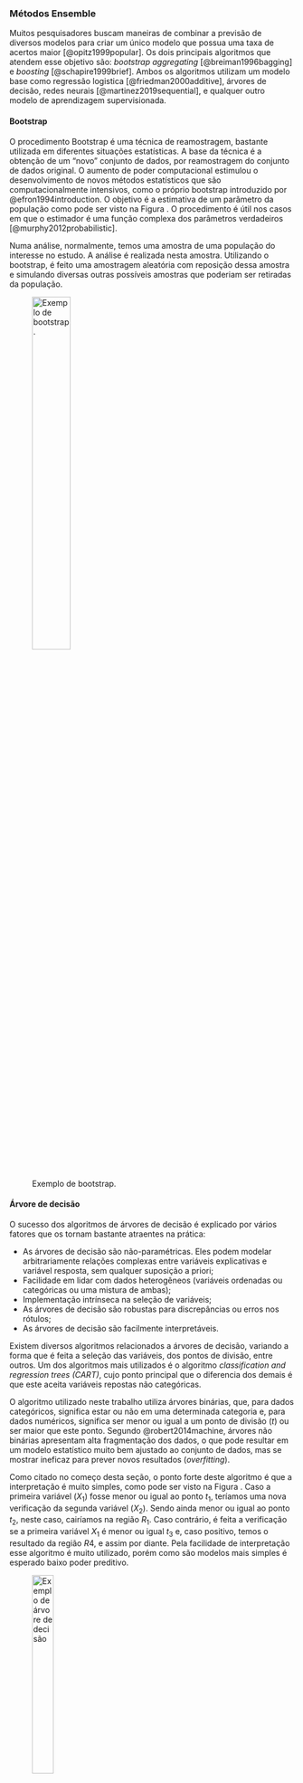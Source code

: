 ### Métodos Ensemble

Muitos pesquisadores buscam maneiras de combinar a previsão de diversos modelos para criar um único modelo que possua uma taxa de acertos maior [@opitz1999popular]. Os dois principais algoritmos que atendem esse objetivo são: *bootstrap aggregating* [@breiman1996bagging] e *boosting* [@schapire1999brief]. Ambos os algoritmos utilizam um modelo base como regressão logistica [@friedman2000additive], árvores de decisão, redes neurais [@martinez2019sequential], e qualquer outro modelo de aprendizagem supervisionada.

#### Bootstrap

O procedimento Bootstrap é uma técnica de reamostragem, bastante utilizada em diferentes situações estatísticas. A base da técnica é a obtenção de um “novo” conjunto de
dados, por reamostragem do conjunto de dados original. O aumento de poder computacional estimulou o desenvolvimento de novos métodos estatísticos que são computacionalmente intensivos, como o próprio bootstrap introduzido por @efron1994introduction. O objetivo é a estimativa de um parâmetro da população como pode ser visto na Figura \ref{fig:bootstrap}. O procedimento é útil nos casos em que o estimador é uma função complexa dos parâmetros verdadeiros [@murphy2012probabilistic].

Numa análise, normalmente, temos uma amostra de uma população do interesse no 
estudo. A análise é realizada nesta amostra. Utilizando o bootstrap, é feito 
uma amostragem aleatória com reposição dessa amostra e simulando diversas 
outras possíveis amostras que poderiam ser retiradas da população.

![Exemplo de bootstrap.\label{fig:bootstrap}](../fig/bootstrap_traduzido.png){height=40%}

#### Árvore de decisão

O sucesso dos algoritmos de árvores de decisão é explicado por vários fatores que os tornam bastante atraentes na prática:

- As árvores de decisão são não-paramétricas. Eles podem modelar arbitrariamente relações complexas entre variáveis explicativas e variável resposta, sem qualquer suposição a priori;
- Facilidade em lidar com dados heterogêneos (variáveis ordenadas ou categóricas ou uma mistura de ambas);
- Implementação intrínseca na seleção de variáveis;
- As árvores de decisão são robustas para discrepâncias ou erros nos rótulos;
- As árvores de decisão são facilmente interpretáveis.

Existem diversos algoritmos relacionados a árvores de decisão, variando a forma que é feita a seleção das variáveis, dos pontos de divisão, entre outros. Um dos algoritmos mais utilizados é o algoritmo *classification and regression trees (CART)*, cujo ponto principal que o diferencia dos demais é que este aceita variáveis repostas não categóricas.

O algoritmo utilizado neste trabalho utiliza árvores binárias, que, para dados categóricos, significa estar ou não em uma determinada categoria e, para dados numéricos, significa ser menor ou igual a um ponto de divisão ($t$) ou ser maior que este ponto. Segundo @robert2014machine, árvores não binárias apresentam alta fragmentação dos dados, o que pode resultar em um modelo estatístico muito bem ajustado ao conjunto de dados, mas se mostrar ineficaz para prever novos resultados (*overfitting*). 

Como citado no começo desta seção, o ponto forte deste algoritmo é que a interpretação é muito simples, como pode ser visto na Figura \ref{fig:tree}. Caso a primeira variável ($X_1$) fosse menor ou igual ao ponto $t_1$, teríamos uma nova verificação da segunda variável ($X_2$). Sendo ainda menor ou igual ao ponto $t_2$, neste caso, cairíamos na região $R_1$. Caso contrário, é feita a verificação se a primeira variável $X_1$ é menor ou igual $t_3$ e, caso positivo, temos o resultado da região $R4$, e assim por diante. Pela facilidade de interpretação esse algoritmo é muito utilizado, porém como são modelos mais simples é esperado baixo poder preditivo.

![Exemplo de árvore de decisão\label{fig:tree}](../fig/arvore_decisao.png){height=30%}

É de suma importância identificar como as árvores de regressão são particionadas e como ocorre o seu crescimento. Os dados consistem em p entradas e uma resposta, para cada uma das N observações: ou seja, ($x_i,y_i$) para i = 1, 2, $\dots$, N, com $x_i$ = ($x_{i,1}, x_{i,2}, \dots, x_{i,p}$). De forma automática, o algoritmo determina as variáveis a serem utilizadas e seus pontos de divisão, além da forma que  a árvore tomará. Suponha primeiro que temos M regiões, sendo elas $R_1$, $R_2$, $\dots$, $R_M$ e modelamos a resposta como um $w_m$ constante em cada região, sendo sua função estimada escrita da seguinte maneira:

$$
\hat{f}(x) = \sum^M_{m=1}w_m I(x \in R_m),
$$

\noindent onde $I(x \in R_m)$ denota a função indicadora para o evento ${x \in R_m}$

Ao adotarmos como critério a minimização da soma dos quadrados $\sum (y_i - f(x_i))^2$, o melhor $w_m$ será apenas a média de $y_i$ na região $R_m$:

$$\hat{w}_m= \hbox{média} (y_i|x_i \in R_m).$$

Não existe uma forma fechada (determinística) para encontrar a melhor partição binária que minimize a soma dos quadrados dos resíduos. Por isso, é necessário um algoritmo computacionalmente intenso, onde são testadas diversas partições. Começando com todos os dados, considere uma variável de divisão $X_j$ e pontos de divisão t e a definição do par em semiplanos.

Para variáveis numéricas, o ponto de divisão t é um valor numérico, então tem-se:

$$R_1(j,t) = \left\{ X|X_j \leq t \right\} \hbox{ e }  R_2(j,t) = \left\{X|X_j > t \right\}$$

Para variáveis categóricas, t é um conjunto de categorias e por isso tem-se:

$$R_1(j,t) = \left\{ X|X_j \in t \right\} \hbox{ e }  R_2(j,t) = \left\{X|X_j \notin t \right\}$$

Em seguida, busca-se a variável de divisão $X_j$ e os pontos de divisão t que resolvem:

$$\hat{i}(j,t) = \underset{j,t}{\min} \left[ \underset{w_1}{\min} \sum_{x_i \in R_1 (j,t)} (y_i - w_1)^2 + \underset{w_2}{\min}  \sum_{x_i \in R_2 (j,t)} (y_i - w_2)^2   \right]$$

Para qualquer opção j e t, a minimização é resolvida por:

$$\hat{w}_1 = \hbox{média}(y_i|x_i \in R_1(j,t)) \hbox{ e } \hat{w}_2 = \hbox{média} (y_i|x_i \in R_2(j,t)).$$

Tendo encontrado a melhor divisão, os dados são particionados nas duas regiões resultantes e o processo de divisão é refeito. Então esse processo é repetido em todas as regiões resultantes.

Para evitar o ajuste excessivo, podemos parar de cultivar a árvore se a redução no erro não for suficiente para justificar a complexidade extra de adicionar uma subárvore a mais. No entanto, isso pode não ser claro. A abordagem padrão é, portanto, cultivar uma árvore "cheia" e depois realizar a poda. Isso pode ser feito usando um esquema que remove as ramificações, dando o mínimo de aumento no erro. Mais detalhes podem ser encontrados em @breiman1984j.

Os principais hiperparâmetros do método são:

- Profundidade máxima e quantidade máxima de nós (altos valores podem apresentar problemas de *overfitting*);

- Número mínimo de observações no nó.

As variáveis explicativas raramente são igualmente relevantes para a previsão e criação da árvore. Frequentemente, apenas algumas delas têm influência substancial na resposta. A grande maioria é irrelevante e poderia muito bem não ter sido incluída. Para uma decisão simples de uma árvore, @breiman1984j propôs o seguinte cálculo para a importância das variáveis:

$$
\Upsilon(X_j, T)= \sum_{n=1}^{J-1} \hat{i}_n(j,t) I(X_j=\iota_n),
$$

\noindent onde $\Upsilon(X_j, T)$ é uma medida de relevância para cada variável preditora $X_j$ referente a árvore $T$, $\iota_n$ é a variável utilizada para realizar a partição das regiões do nó $n$, $\hat{i}(j, t)$ é a minimização realizada para seleção do ponto de divisão no nó $n$, com isso, é realizada a soma em todos os nós internos para os quais foi escolhido como a variável de divisão.

As árvores de decisão estão na base de muitos algoritmos modernos e de ponta, incluindo o Random Forest, ao qual utilizaremos neste trabalho.

#### Floresta aleatória

Segundo @breiman2001random, o método de Florestas Aleatórias (Random Forest) consiste em criar B árvores distintas (obtidas de B amostras bootstraps da amostra original) e combinar seus resultados para melhorar o poder preditivo. É um algoritmo de Machine Learning amplamente utilizado, que tem os algoritmos *bagging* e *CART* como base. Porém, o problema de utilizar o método bootstrap para a aplicação das árvores de decisão é que possivelmente serão escolhidas as mesmas variáveis e as previsões acabariam altamente correlacionadas [@murphy2012probabilistic]. Por isso, além da reamostragem de observações, também é realizado a amostragem aleatória de variáveis no crescimento de cada árvore. A função de previsão pode ser escrita da seguinte maneira:

$$
\hat{f}_{RF}(x) = \frac{1}{B}\sum_{b=1}^BT_b(x)
$$

\noindent onde $T_b$ é a estimativa da função da b-ésima árvore.

Um dos pontos negativos das árvores de decisão é que são algoritmos instáveis, isto é, mudando um pouco os dados, a árvore criada poderá sofrer grandes mudanças. Por isso são modelos de baixa tendência, porém de alta variabilidade. A técnica de bootstrap tenta melhorar esse ponto do modelo, replicando-o em diversas bases diferentes para reduzir a variabilidade.

Neste algoritmo tem-se os hiperparâmetros herdados do modelo de árvore de decisão e a adição de mais alguns. Os principais são:

- Quantidade de árvores que serão utilizadas. Por padrão são utilizadas 500 árvores;

- Quantidade de variáveis que serão amostradas. Por padrão são amostradas $\sqrt{p}$ variáveis, onde $p$ é a quantidade de variáveis totais da base;

- Proporção de reamostragem das observações. Por padrão é reamostrada uma base do mesmo tamanho, via amostragem aleatória com reposição.

Os valores padrões descrito acima são os definidos pelo pacote Ranger [@wright2015ranger].

O algoritmo é descrito abaixo:

\begin{algorithm}[H]
    \Para{b \leftarrow 1 \textbf{ at\'{e} } B}{
        (1) Reamostre a base de treino via bootstrap;

        \nosemic (2) Cresça a árvore de decisão $T_b$ nesta base até atingir a profundidade máxima ou que o nó contenha o valor mínimo de observações;

        \pushline    (i) Selecionar m variáveis das p variáveis da base;

          (ii) Selecionar a variável que minimize os erros;

         (iii) Criar um nó utilizando o melhor ponto de divisão;
  }
  \Return{Ensemble das árvores \{T_e\}}

\caption{Random Forest}

\end{algorithm}

O Erro Fora da Amostra (ou *out-of-bag*(OOB)) é uma das características do próprio algoritmo, visto que, as observações são reamostradas em cada treinamento de cada árvore. Então é possível utilizar as observações não utilizadas na criação da árvore como teste. Como as árvores utilizadas neste trabalho são árvores regressoras, o erro utilizado é o Erro Quadrático Médio (EQM).

Árvores de decisão são facilmente interpretadas e podem ser visualizadas em forma de árvores como na Figura \ref{fig:tree}, porém, quando se tem um conjunto dessas árvores perdemos essa representação em forma de árvore. Com isso, é necessário utilizar o cálculo de relevância que foi comentado anteriormente, onde a relevância das variáveis em uma única árvore de decisão (T) é representada por $\Upsilon(X_j, T)$, por se tratar de um conjunto de B árvores. Essa medida é facilmente expandida para o caso de múltiplas árvores como uma média da importância para cada árvore:

$$
\Upsilon(X_j, T_e) = \frac{1}{B} \sum^{B}_{b=1}\Upsilon(X_j, T_b). 
$$






